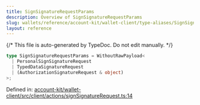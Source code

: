 ```yaml
---
title: SignSignatureRequestParams
description: Overview of SignSignatureRequestParams
slug: wallets/reference/account-kit/wallet-client/type-aliases/SignSignatureRequestParams
layout: reference
---
```


{/* This file is auto-generated by TypeDoc. Do not edit manually. */}

```ts
type SignSignatureRequestParams = WithoutRawPayload<
  | PersonalSignSignatureRequest
  | TypedDataSignatureRequest
  | (AuthorizationSignatureRequest & object)
>;
```

Defined in: [account-kit/wallet-client/src/client/actions/signSignatureRequest.ts:14](https://github.com/alchemyplatform/aa-sdk/blob/dc58c113ff1eeb06d4b3f76c505cbbaad47db8fc/account-kit/wallet-client/src/client/actions/signSignatureRequest.ts#L14)
